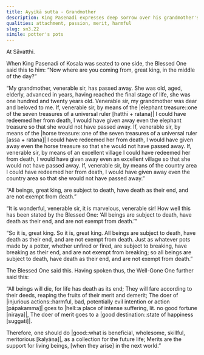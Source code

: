 ```yaml
---
title: Ayyikā sutta - Grandmother
description: King Pasenadi expresses deep sorrow over his grandmother's death. The Buddha teaches him that all beings, without exception, are subject to death and cannot escape it, likening it to a potter's pots that are all bound to break.
qualities: attachment, passion, merit, harmful
slug: sn3.22
simile: potter's pots
---
```


At Sāvatthi.

When King Pasenadi of Kosala was seated to one side, the Blessed One said this to him: “Now where are you coming from, great king, in the middle of the day?”

“My grandmother, venerable sir, has passed away. She was old, aged, elderly, advanced in years, having reached the final stage of life, she was one hundred and twenty years old. Venerable sir, my grandmother was dear and beloved to me. If, venerable sir, by means of the |elephant treasure::one of the seven treasures of a universal ruler [hatthī + ratana]| I could have redeemed her from death, I would have given away even the elephant treasure so that she would not have passed away. If, venerable sir, by means of the |horse treasure::one of the seven treasures of a universal ruler [assa + ratana]| I could have redeemed her from death, I would have given away even the horse treasure so that she would not have passed away. If, venerable sir, by means of an excellent village I could have redeemed her from death, I would have given away even an excellent village so that she would not have passed away. If, venerable sir, by means of the country area I could have redeemed her from death, I would have given away even the country area so that she would not have passed away.”

“All beings, great king, are subject to death, have death as their end, and are not exempt from death.”

“It is wonderful, venerable sir, it is marvelous, venerable sir! How well this has been stated by the Blessed One: ‘All beings are subject to death, have death as their end, and are not exempt from death.’”

“So it is, great king. So it is, great king. All beings are subject to death, have death as their end, and are not exempt from death. Just as whatever pots made by a potter, whether unfired or fired, are subject to breaking, have breaking as their end, and are not exempt from breaking; so all beings are subject to death, have death as their end, and are not exempt from death.”

The Blessed One said this. Having spoken thus, the Well-Gone One further said this:

“All beings will die,
for life has death as its end;
They will fare according to their deeds,
reaping the fruits of their merit and demerit;
The doer of |injurious actions::harmful, bad, potentially evil intention or action [pāpakamma]| goes to |hell::a place of intense suffering, lit. no good fortune [niraya]|,
The doer of merit goes to a |good destination::state of happiness [suggati]|.

Therefore, one should do |good::what is beneficial, wholesome, skillful, meritorious [kalyāṇa]|,
as a collection for the future life;
Merits are the support for living beings,
[when they arise] in the next world.”